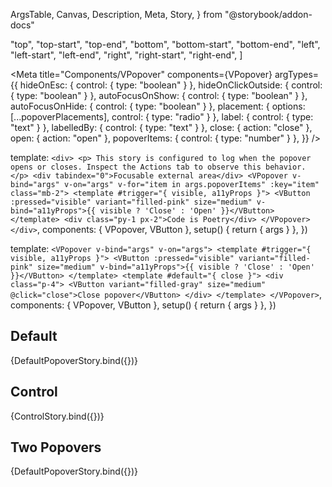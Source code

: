   ArgsTable,
  Canvas,
  Description,
  Meta,
  Story,
} from "@storybook/addon-docs"


  "top",
  "top-start",
  "top-end",
  "bottom",
  "bottom-start",
  "bottom-end",
  "left",
  "left-start",
  "left-end",
  "right",
  "right-start",
  "right-end",
]

<Meta
  title="Components/VPopover"
  components={VPopover}
  argTypes={{
    hideOnEsc: { control: { type: "boolean" } },
    hideOnClickOutside: { control: { type: "boolean" } },
    autoFocusOnShow: { control: { type: "boolean" } },
    autoFocusOnHide: { control: { type: "boolean" } },
    placement: { options: [...popoverPlacements], control: { type: "radio" } },
    label: { control: { type: "text" } },
    labelledBy: { control: { type: "text" } },
    close: { action: "close" },
    open: { action: "open" },
    popoverItems: { control: { type: "number" } },
  }}
/>

  template: `
    <div>
      <p>
        This story is configured to log when the popover opens or closes. Inspect the Actions tab to observe this behavior.
      </p>
      <div tabindex="0">Focusable external area</div>
      <VPopover v-bind="args" v-on="args" v-for="item in args.popoverItems" :key="item" class="mb-2">
        <template #trigger="{ visible, a11yProps }">
          <VButton :pressed="visible" variant="filled-pink" size="medium" v-bind="a11yProps">{{
              visible ? 'Close' : 'Open'
           }}</VButton>
        </template>
        <div class="py-1 px-2">Code is Poetry</div>
      </VPopover>
    </div>
  `,
  components: { VPopover, VButton },
  setup() {
    return { args }
  },
})

  template: `
    <VPopover v-bind="args" v-on="args">
      <template #trigger="{ visible, a11yProps }">
        <VButton :pressed="visible" variant="filled-pink" size="medium" v-bind="a11yProps">{{
            visible ? 'Close' : 'Open'
        }}</VButton>
      </template>
      <template #default="{ close }">
        <div class="p-4">
        <VButton variant="filled-gray" size="medium"  @click="close">Close popover</VButton>
        </div>
      </template>
    </VPopover>
  `,
  components: { VPopover, VButton },
  setup() {
    return { args }
  },
})

<Description of={VPopover} />

<ArgsTable of={VPopover} />

## Default

<Canvas>
  <Story name="Default" args={{ popoverItems: 1 }}>
    {DefaultPopoverStory.bind({})}
  </Story>
</Canvas>

## Control

<Canvas>
  <Story name="Control">{ControlStory.bind({})}</Story>
</Canvas>

## Two Popovers

<Canvas>
  <Story name="Two Popovers" args={{ popoverItems: 2 }}>
    {DefaultPopoverStory.bind({})}
  </Story>
</Canvas>
